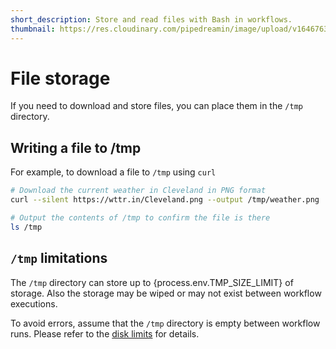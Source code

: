 ```yaml
---
short_description: Store and read files with Bash in workflows.
thumbnail: https://res.cloudinary.com/pipedreamin/image/upload/v1646763737/docs/icons/icons8-opened-folder_y60u9l.svg
---
```


# File storage

If you need to download and store files, you can place them in the `/tmp` directory.

## Writing a file to /tmp

For example, to download a file to `/tmp` using `curl`

```bash
# Download the current weather in Cleveland in PNG format
curl --silent https://wttr.in/Cleveland.png --output /tmp/weather.png

# Output the contents of /tmp to confirm the file is there
ls /tmp
```

## `/tmp` limitations

The `/tmp` directory can store up to {process.env.TMP_SIZE_LIMIT} of storage. Also the storage may be wiped or may not exist between workflow executions.

To avoid errors, assume that the `/tmp` directory is empty between workflow runs. Please refer to the [disk limits](/limits/#disk) for details.
